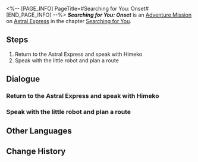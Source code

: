 <%-- [PAGE_INFO]
PageTitle=#Searching for You: Onset#
[END_PAGE_INFO] --%>
{{Stub|Dialogue.}}
{{Mission Infobox
|id            = 2001101
|title         = 
|image         = <!--Mission Searching for You Onset.png-->
|type          = Adventure
|event_name    = 
|chapter       = Searching for You
|requirements  = [[Trailblaze Mission]] ''[[Obsequies Performed, A Long Road Ahead]]'' completed
|summary       = <!--official mission summary from Fate's Atlas-->
|characters    = Little Robot; Trailblazer
|startLocation = [[Astral Express]] - [[Parlor Car]]
|world         = Astral Express
|area          = Parlor Car
|prev          = 
|next          = 
|rewards       = Trailblaze EXP*100; Stellar Jade*10; Traveler's Guide*4; Credit*20,000
}}
'''''Searching for You: Onset''''' is an [[Adventure Mission]] on [[Astral Express]] in the chapter [[Searching for You]].

==Steps==
# Return to the Astral Express and speak with Himeko
# Speak with the little robot and plan a route

<!--
==Gameplay Notes==

--><!--
==Trial Character==

-->
==Dialogue==
{{Stub Dialogue}}
{{Dialogue End}}

===Return to the Astral Express and speak with Himeko{{subst:void|<!--200110102-->}}===
{{Mission Description|type=adventure|location=Parlor Car|update|Himeko needs to see you and has asked you to return to the Astral Express for a talk. It seems to be something about the Nameless...}}
{{Dialogue Start}}
:{{tx}}
{{Dialogue End}}

===Speak with the little robot and plan a route{{subst:void|<!--200110103-->}}===
{{Mission Description|type=adventure|location=Parlor Car|update|The good name of the Nameless has spread far and wide throughout the Cosmos, but where should be your first stop on this journey? Maybe you should ask the little robot? They claim to be equipped with a navigation system, after all.}}
{{Dialogue Start}}
:{{tx}}
{{Dialogue End}}

==Other Languages==
{{Other Languages
|en   = Searching for You: Onset
|zhs  = 寻人记•始
|zht  = 尋人記•始
|ja   = 人探し・始
|ko   = 은하열차는 사랑을 싣고•서막
|es   = Caras conocidas: inicio
|fr   = À ta recherche : Commencement
|ru   = В поисках себя: Начало
|th   = บันทึกตามหาคน: เริ่ม
|vi   = Nhật Ký Tìm Người - Mở Đầu
|de   = Suche nach Dir: Anfang
|id   = Mencari Orang: Awal
|pt   = Procurando por Você: Início
}}

==Change History==
{{Change History|3.0}}
